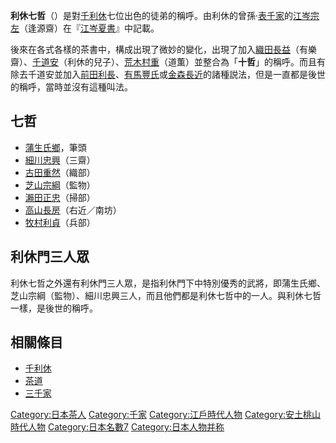 '''利休七哲'''（{{Jpn|j=利休七哲|kn=りきゅうしちてつ|rm=Rikyūshichitetsu|f=t}}）是對[[千利休|千利休]]七位出色的徒弟的稱呼。由利休的曾孫‧[[表千家|表千家]]的[[江岑宗左|江岑宗左]]（逢源齋）在『[[江岑夏書|江岑夏書]]』中記載。

後來在各式各樣的茶書中，構成出現了微妙的變化，出現了加入[[織田長益|織田長益]]（有樂齋）、[[千道安|千道安]]（利休的兒子）、[[荒木村重|荒木村重]]（道薫）並整合為「'''十哲'''」的稱呼。而且有除去千道安並加入[[前田利長|前田利長]]、[[有馬豐氏|有馬豐氏]]或[[金森長近|金森長近]]的諸種説法，但是一直都是後世的稱呼，當時並沒有這種叫法。

== 七哲 ==
*[[蒲生氏鄉|蒲生氏鄉]]，筆頭
*[[細川忠興|細川忠興]]（三齋）
*[[古田重然|古田重然]]（織部）
*[[芝山宗綱|芝山宗綱]]（監物）
*[[瀨田正忠|瀨田正忠]]（掃部）
*[[高山右近|高山長房]]（右近／南坊）
*[[牧村利貞|牧村利貞]]（兵部）

== 利休門三人眾 ==
利休七哲之外還有利休門三人眾，是指利休門下中特別優秀的武將，即蒲生氏鄉、芝山宗綱（監物）、細川忠興三人，而且他們都是利休七哲中的一人。與利休七哲一樣，是後世的稱呼。

== 相關條目 ==
*[[千利休|千利休]]
*[[茶道|茶道]]
*[[三千家|三千家]]

[[Category:日本茶人|Category:日本茶人]]
[[Category:千家|Category:千家]]
[[Category:江戶時代人物|Category:江戶時代人物]]
[[Category:安土桃山時代人物|Category:安土桃山時代人物]]
[[Category:日本名數7|Category:日本名數7]]
[[Category:日本人物并称|Category:日本人物并称]]